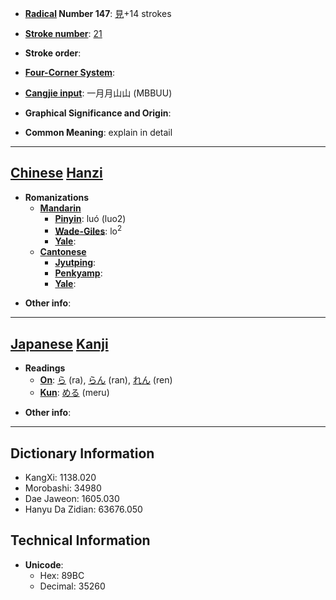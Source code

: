 * '''[[Wiktionary:Chinese radical index| Radical]] Number 147''': [[Wiktionary:Chinese radical index 見|見]]+14 strokes

* '''[[Wiktionary:Chinese total strokes index|Stroke number]]''': [[Wiktionary:Chinese total strokes index 21|21]]

* '''Stroke order''': 

* '''[[Wiktionary:Chinese four corner index|Four-Corner System]]''': 

* '''[[Wiktionary:Chinese Cangjie index|Cangjie input]]''': 一月月山山 (MBBUU)

* '''Graphical Significance and Origin''': 

* '''Common Meaning''': explain in detail

----

== [[Chinese]] [[Hanzi]] ==

* '''Romanizations'''
** '''[[Mandarin]]'''
*** '''[[Pinyin]]''': luó (luo2)
*** '''[[Wade-Giles]]''': lo<sup>2</sup>
*** '''[[Yale]]''': 
** '''[[Cantonese]]'''
*** '''[[Jyutping]]''':
*** '''[[Penkyamp]]''': 
*** '''[[Yale]]''': 

* '''Other info''': 

----

== [[Japanese]] [[Kanji]] ==

* '''Readings'''
** '''[[On]]''': [[ら]] (ra), [[らん]] (ran), [[れん]] (ren)
** '''[[Kun]]''': [[める]] (meru)

* '''Other info''':  

----

== Dictionary Information ==

* KangXi: 1138.020
* Morobashi: 34980
* Dae Jaweon: 1605.030
* Hanyu Da Zidian: 63676.050

== Technical Information ==

* '''Unicode''':
** Hex: 89BC
** Decimal: 35260